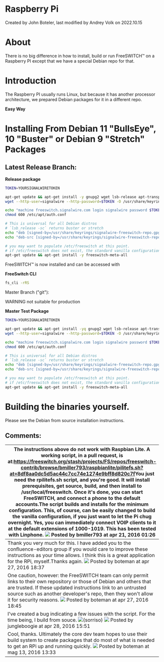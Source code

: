 
# Raspberry Pi 

 Created by  John Boteler, last modified by  Andrey Volk on 2022.10.15

# About

There is no big difference in how to install, build or run FreeSWITCH™ on a Raspberry PI except that we have a special Debian repo for that.

# Introduction 

The Raspberry PI usually runs Linux, but because it has another processor architecture, we prepared Debian packages for it in a different repo.

**Easy Way**

# Installing From Debian 11 "BullsEye", 10 "Buster" or Debian 9 "Stretch" Packages

## Latest Release Branch:

**Release package**

```bash
TOKEN=YOURSIGNALWIRETOKEN

apt-get update && apt-get install -y gnupg2 wget lsb-release apt-transport-https
wget --http-user=signalwire --http-password=$TOKEN -O /usr/share/keyrings/signalwire-freeswitch-repo.gpg https://freeswitch.signalwire.com/repo/deb/rpi/debian-release/signalwire-freeswitch-repo.gpg

echo "machine freeswitch.signalwire.com login signalwire password $TOKEN" > /etc/apt/auth.conf
chmod 600 /etc/apt/auth.conf

# This is universal for all Debian distros
# `lsb_release -sc` returns buster or stretch
echo "deb [signed-by=/usr/share/keyrings/signalwire-freeswitch-repo.gpg] https://freeswitch.signalwire.com/repo/deb/rpi/debian-release/ `lsb_release -sc` main" > /etc/apt/sources.list.d/freeswitch.list
echo "deb-src [signed-by=/usr/share/keyrings/signalwire-freeswitch-repo.gpg] https://freeswitch.signalwire.com/repo/deb/rpi/debian-release/ `lsb_release -sc` main" >> /etc/apt/sources.list.d/freeswitch.list

# you may want to populate /etc/freeswitch at this point.
# if /etc/freeswitch does not exist, the standard vanilla configuration is deployed
apt-get update && apt-get install -y freeswitch-meta-all
```

FreeSWITCH™ is now installed and can be accessed with

**FreeSwitch CLI**

```bash
fs_cli -rRS
```

Master Branch ("git"):

WARNING not suitable for production

**Master Test Package**

```bash
TOKEN=YOURSIGNALWIRETOKEN

apt-get update && apt-get install -yq gnupg2 wget lsb-release apt-transport-https
wget --http-user=signalwire --http-password=$TOKEN -O /usr/share/keyrings/signalwire-freeswitch-repo.gpg https://freeswitch.signalwire.com/repo/deb/rpi/debian-dev/signalwire-freeswitch-repo.gpg

echo "machine freeswitch.signalwire.com login signalwire password $TOKEN" > /etc/apt/auth.conf
chmod 600 /etc/apt/auth.conf

# This is universal for all Debian distros
# `lsb_release -sc` returns buster or stretch
echo "deb [signed-by=/usr/share/keyrings/signalwire-freeswitch-repo.gpg] https://freeswitch.signalwire.com/repo/deb/rpi/debian-dev/ `lsb_release -sc` main" > /etc/apt/sources.list.d/freeswitch.list
echo "deb-src [signed-by=/usr/share/keyrings/signalwire-freeswitch-repo.gpg] https://freeswitch.signalwire.com/repo/deb/rpi/debian-dev/ `lsb_release -sc` main" >> /etc/apt/sources.list.d/freeswitch.list

# you may want to populate /etc/freeswitch at this point.
# if /etc/freeswitch does not exist, the standard vanilla configuration is deployed
apt-get update && apt-get install -y freeswitch-meta-all
```

# Building the binaries yourself.

  
Please see the Debian from source installation instructions.  

  
## Comments:

| The instructions above do not work with Raspbian Lite. A working script, in a pull request, is at:<https://freeswitch.org/stash/projects/FS/repos/freeswitch-contrib/browse/bmiller793/raspbianlite/pilitefs.sh?at=8df8aa0dc5d5ac44c7cc74e1274e9bff8d820c7f>You just need the rpilitefs.sh script, and you're good. It will install prerequisites, get source, build, and then install to /usr/local/freeswitch. Once it's done, you can start FreeSWITCH, and connect a phone to the default accounts.The script builds and installs for the minimum configuration. This, of course, can be easily changed to build the vanilla configuration, if you just want to let the Pi chug overnight. Yes, you can immediately connect VOIP clients to it at the default extensions of 1000-1019\. This has been tested with Linphone. ![](/images/icons/contenttypes/comment_16.png) Posted by bmiller793 at apr 21, 2016 01:26 |
| ------------------------------------------------------------------------------------------------------------------------------------------------------------------------------------------------------------------------------------------------------------------------------------------------------------------------------------------------------------------------------------------------------------------------------------------------------------------------------------------------------------------------------------------------------------------------------------------------------------------------------------------------------------------------------------------------------------------------------------------------------------------------------------------------------------------------------------------------------------------------------------------------------------------------ |
| Thank you very much for this. I have added you to the confluence-editors group if you would care to improve these instructions as your time allows. I think this is a great application for the RPi, myself.Thanks again. ![](/images/icons/contenttypes/comment_16.png) Posted by boteman at apr 27, 2016 18:37                                                                                                                                                                                                                                                                                                                                                                                                                                                                                                                                                                                                          |
| One caution, however: the FreeSWITCH team can only permit links to their own repository or those of Debian and others that are trusted. If these updated instructions link to an untrusted source such as another developer's repo, then they won't allow it for security reasons. ![](/images/icons/contenttypes/comment_16.png) Posted by boteman at apr 27, 2016 18:45                                                                                                                                                                                                                                                                                                                                                                                                                                                                                                                                                 |
| I've created a bug indicating a few issues with the script. For the time being, I build from souce. ![(sorriso)](/images/icons/emoticons/smile.svg) ![](/images/icons/contenttypes/comment_16.png) Posted by jungleboogie at apr 28, 2016 15:51                                                                                                                                                                                                                                                                                                                                                                                                                                                                                                                                                                                                                                                                            |
| Cool, thanks. Ultimately the core dev team hopes to use their build system to create packages that do most of what is needed to get an RPi up and running quickly. ![](/images/icons/contenttypes/comment_16.png) Posted by boteman at mag 13, 2016 13:33                                                                                                                                                                                                                                                                                                                                                                                                                                                                                                                                                                                                                                                                 |


